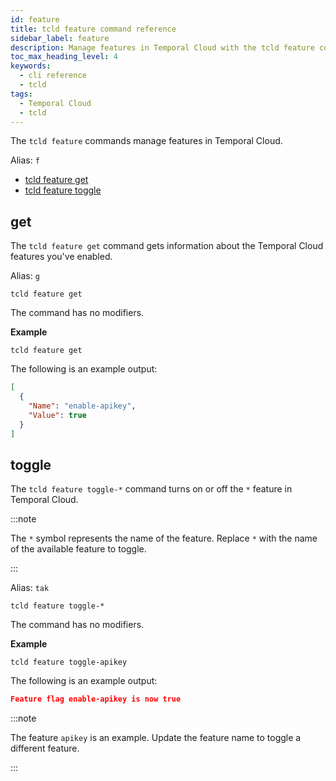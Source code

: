```yaml
---
id: feature
title: tcld feature command reference
sidebar_label: feature
description: Manage features in Temporal Cloud with the tcld feature commands. Use tcld feature get for details and tcld feature toggle to enable or disable specific features.
toc_max_heading_level: 4
keywords:
  - cli reference
  - tcld
tags:
  - Temporal Cloud
  - tcld
---
```



The `tcld feature` commands manage features in Temporal Cloud.

Alias: `f`

- [tcld feature get](#get)
- [tcld feature toggle](#toggle)

## get

The `tcld feature get` command gets information about the Temporal Cloud features you've enabled.

Alias: `g`

`tcld feature get`

The command has no modifiers.

**Example**

`tcld feature get`

The following is an example output:

```json
[
  {
    "Name": "enable-apikey",
    "Value": true
  }
]
```

## toggle

The `tcld feature toggle-*` command turns on or off the `*` feature in Temporal Cloud.

:::note

The `*` symbol represents the name of the feature.
Replace `*` with the name of the available feature to toggle.

:::

Alias: `tak`

`tcld feature toggle-*`

The command has no modifiers.

**Example**

`tcld feature toggle-apikey`

The following is an example output:

```json
Feature flag enable-apikey is now true
```

:::note

The feature `apikey` is an example.
Update the feature name to toggle a different feature.

:::
